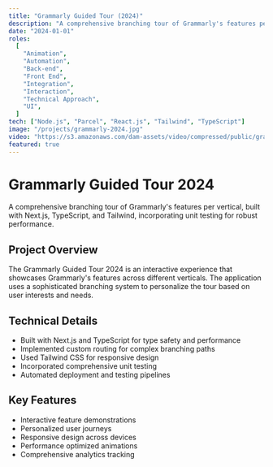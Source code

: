 ```yaml
---
title: "Grammarly Guided Tour (2024)"
description: "A comprehensive branching tour of Grammarly's features per vertical, built with Next.js, TypeScript, and Tailwind, incorporating unit testing for robust performance."
date: "2024-01-01"
roles:
  [
    "Animation",
    "Automation",
    "Back-end",
    "Front End",
    "Integration",
    "Interaction",
    "Technical Approach",
    "UI",
  ]
tech: ["Node.js", "Parcel", "React.js", "Tailwind", "TypeScript"]
image: "/projects/grammarly-2024.jpg"
video: "https://s3.amazonaws.com/dam-assets/video/compressed/public/grammarly-2024-r2.mp4"
featured: true
---
```


# Grammarly Guided Tour 2024

A comprehensive branching tour of Grammarly's features per vertical, built with Next.js, TypeScript, and Tailwind, incorporating unit testing for robust performance.

## Project Overview

The Grammarly Guided Tour 2024 is an interactive experience that showcases Grammarly's features across different verticals. The application uses a sophisticated branching system to personalize the tour based on user interests and needs.

## Technical Details

- Built with Next.js and TypeScript for type safety and performance
- Implemented custom routing for complex branching paths
- Used Tailwind CSS for responsive design
- Incorporated comprehensive unit testing
- Automated deployment and testing pipelines

## Key Features

- Interactive feature demonstrations
- Personalized user journeys
- Responsive design across devices
- Performance optimized animations
- Comprehensive analytics tracking
